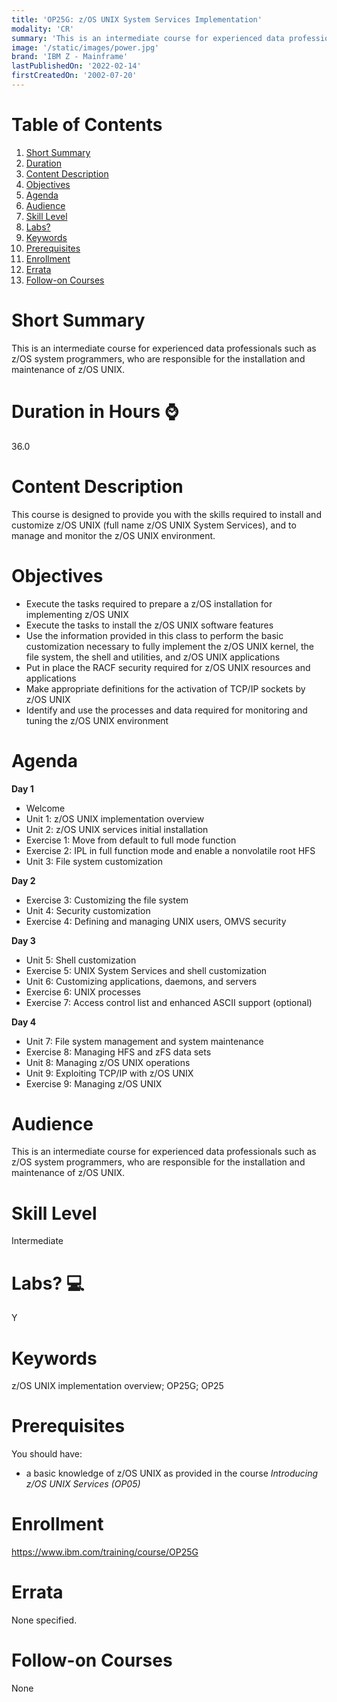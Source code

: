 ```yaml
---
title: 'OP25G: z/OS UNIX System Services Implementation'
modality: 'CR'
summary: 'This is an intermediate course for experienced data professionals such as z/OS system programmers, who are responsible for the installation and maintenance of z/OS UNIX.'
image: '/static/images/power.jpg'
brand: 'IBM Z - Mainframe'
lastPublishedOn: '2022-02-14'
firstCreatedOn: '2002-07-20'
---
```

# Table of Contents
1.  [Short Summary](#short-summary)
2.  [Duration](#duration-in-hours-)
3.  [Content Description](#content-description)
4.  [Objectives](#objectives)
5.  [Agenda](#agenda)
6.  [Audience](#audience)
7.  [Skill Level](#skill-level)
8.  [Labs?](#labs-)
9.  [Keywords](#keywords)
10. [Prerequisites](#prerequisites)
11. [Enrollment](#enrollment)
12. [Errata](#errata)
13. [Follow-on Courses](#follow-on-courses)

# Short Summary
This is an intermediate course for experienced data professionals such as z/OS system programmers, who are responsible for the installation and maintenance of z/OS UNIX.

# Duration in Hours ⌚
36.0

# Content Description
This course is designed to provide you with the skills required to install and customize z/OS UNIX (full name z/OS UNIX System Services), and to manage and monitor the z/OS UNIX environment.



# Objectives
* Execute the tasks required to prepare a z/OS installation for implementing z/OS UNIX
* Execute the tasks to install the z/OS UNIX software features
* Use the information provided in this class to perform the basic customization necessary to fully implement the z/OS UNIX kernel, the file system, the shell and utilities, and z/OS UNIX applications
* Put in place the RACF security required for z/OS UNIX resources and applications
* Make appropriate definitions for the activation of TCP/IP sockets by z/OS UNIX
* Identify and use the processes and data required for monitoring and tuning the z/OS UNIX environment


# Agenda
**Day 1**

* Welcome
* Unit 1: z/OS UNIX implementation overview
* Unit 2: z/OS UNIX services initial installation
* Exercise 1: Move from default to full mode function
* Exercise 2: IPL in full function mode and enable a nonvolatile root HFS
* Unit 3: File system customization

**Day 2**

* Exercise 3: Customizing the file system
* Unit 4: Security customization
* Exercise 4: Defining and managing UNIX users, OMVS security

**Day 3**

* Unit 5: Shell customization
* Exercise 5: UNIX System Services and shell customization
* Unit 6: Customizing applications, daemons, and servers
* Exercise 6: UNIX processes
* Exercise 7: Access control list and enhanced ASCII support (optional)

**Day 4**

* Unit 7: File system management and system maintenance
* Exercise 8: Managing HFS and zFS data sets
* Unit 8: Managing z/OS UNIX operations
* Unit 9: Exploiting TCP/IP with z/OS UNIX
* Exercise 9: Managing z/OS UNIX


# Audience
This is an intermediate course for experienced data professionals such as z/OS system programmers, who are responsible for the installation and maintenance of z/OS UNIX.



# Skill Level
Intermediate        

# Labs? 💻
Y

# Keywords
z/OS UNIX implementation overview; OP25G; OP25

# Prerequisites
You should have:


* a basic knowledge of z/OS UNIX as provided in the course *Introducing z/OS UNIX Services (OP05)*


# Enrollment
https://www.ibm.com/training/course/OP25G

# Errata
None specified.

# Follow-on Courses
None

